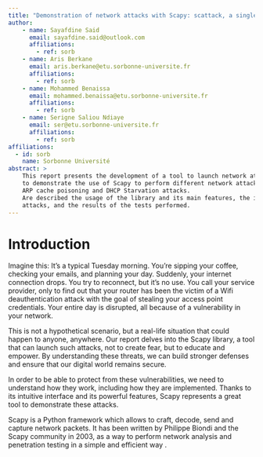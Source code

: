 ```yaml
---
title: "Demonstration of network attacks with Scapy: scattack, a single platform to launch several attacks"
author:
    - name: Sayafdine Said
      email: sayafdine.said@outlook.com
      affiliations:
        - ref: sorb
    - name: Aris Berkane
      email: aris.berkane@etu.sorbonne-universite.fr
      affiliations:
        - ref: sorb
    - name: Mohammed Benaissa
      email: mohammed.benaissa@etu.sorbonne-universite.fr
      affiliations:
        - ref: sorb
    - name: Serigne Saliou Ndiaye
      email: ser@etu.sorbonne-universite.fr
      affiliations:
        - ref: sorb
affiliations:
  - id: sorb
    name: Sorbonne Université
abstract: >
    This report presents the development of a tool to launch network attacks using the Scapy library,
    to demonstrate the use of Scapy to perform different network attacks, in particular Wifi deauthentication,
    ARP cache poisoning and DHCP Starvation attacks.
    Are described the usage of the library and its main features, the implementation of the tool and the
    attacks, and the results of the tests performed.
---
```


# Introduction

Imagine this: It's a typical Tuesday morning. You're sipping your coffee, checking your emails, and planning your day. Suddenly, your internet connection drops.
You try to reconnect, but it's no use.
You call your service provider,
only to find out that your router has been the victim of a Wifi deauthentication attack with the goal of stealing your access point credentials.
Your entire day is disrupted, all because of a vulnerability in your network.

This is not a hypothetical scenario, but a real-life situation that could happen to anyone, anywhere.
Our report delves into the Scapy library, a tool that can launch such attacks, not to create fear, but to educate and empower.
By understanding these threats, we can build stronger defenses and ensure that our digital world remains secure.

In order to be able to protect from these vulnerabilities, we need to understand how they work, including how they are implemented.
Thanks to its intuitive interface and its powerful features, Scapy represents a great tool to demonstrate these attacks.

Scapy is a Python framework which allows to craft, decode, send and capture network packets.
It has been written by Philippe Biondi and the Scapy community in 2003, as a way to perform network analysis and penetration testing in a simple and efficient way \cite{scapy}.
